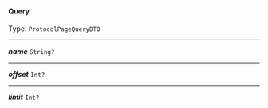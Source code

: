 


#### Query

Type: `ProtocolPageQueryDTO`

---

***name*** `String?`

---

***offset*** `Int?`

---

***limit*** `Int?`
